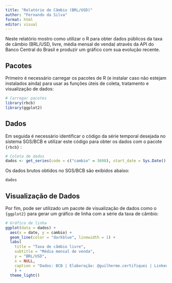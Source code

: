 ```yaml
---
title: "Relatório de Câmbio (BRL/USD)"
author: "Fernando da Silva"
format: html
editor: visual
---
```


Neste relatório mostro como utilizar o R para obter dados públicos da taxa de câmbio (BRL/USD, livre, média mensal de venda) através da API do Banco Central do Brasil e produzir um gráfico com sua evolução recente.

## Pacotes

Primeiro é necessário carregar os pacotes de R (e instalar caso não estejam instalados ainda) para usar as funções úteis de coleta, tratamento e visualização de dados:

```r
# Carregar pacotes
library(rbcb)
library(ggplot2)
```

## Dados

Em seguida é necessário identificar o código da série temporal desejada no sistema SGS/BCB e utilizar este código para obter os dados com o pacote `{rbcb}` :

```r
# Coleta de dados
dados <- get_series(code = c("cambio" = 3698), start_date = Sys.Date() - 365*4)
```

Os dados brutos obtidos no SGS/BCB são exibidos abaixo:

```r
dados
```

## Visualização de Dados

Por fim, pode ser utilizado um pacote de visualização de dados como o `{ggplot2}` para gerar um gráfico de linha com a série da taxa de câmbio:

```r
# Gráfico de linha
ggplot(data = dados) +
  aes(x = date, y = cambio) +
  geom_line(color = "darkblue", linewidth = 1) +
  labs(
    title = "Taxa de câmbio livre",
    subtitle = "Média mensal de venda",
    y = "BRL/USD",
    x = NULL,
    caption = "Dados: BCB | Elaboração: @guilherme.certifiquei | Linkedin: guilherme-almeida-economista"
    ) +
  theme_light()
```
